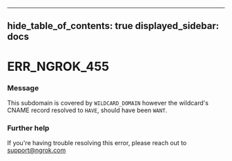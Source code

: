 

---
hide_table_of_contents: true
displayed_sidebar: docs
---


# ERR_NGROK_455

### Message
This subdomain is covered by `WILDCARD_DOMAIN` however the wildcard's CNAME record resolved to `HAVE`, should have been `WANT`.

<ErrorDetails />



### Further help
If you're having trouble resolving this error, please reach out to [support@ngrok.com](mailto:support@ngrok.com?subject=Help%20with%20ERR_NGROK_455)


